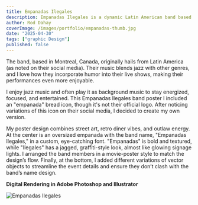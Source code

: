 ```yaml
---
title: Empanadas Ilegales
description: Empanadas Ilegales is a dynamic Latin American band based in Montreal, Canada, known for their energetic fusion of cumbia, punk, ska, and rock.
author: Rod Dahay
coverImage: /images/portfolio/empanadas-thumb.jpg
date: "2025-04-30"
tags: ["graphic Design"]
published: false
---
```


The band, based in Montreal, Canada, originally hails from Latin America (as noted on their social media). Their music blends jazz with other genres, and I love how they incorporate humor into their live shows, making their performances even more enjoyable.

I enjoy jazz music and often play it as background music to stay energized, focused, and entertained. This Empanadas Ilegales band poster I included an "empanada" bread icon, though it's not their official logo. After noticing variations of this icon on their social media, I decided to create my own version.

My poster design combines street art, retro diner vibes, and outlaw energy. At the center is an oversized empanada with the band name, "Empanadas Ilegales," in a custom, eye-catching font. "Empanadas" is bold and textured, while "Ilegales" has a jagged, graffiti-style look, almost like glowing signage lights. I arranged the band members in a movie-poster style to match the design’s flow. Finally, at the bottom, I added different variations of vector objects to streamline the event details and ensure they don’t clash with the band’s name design.

**Digital Rendering in Adobe Photoshop and Illustrator**

![Empanadas Ilegales](/images/portfolio/empanadas-poster.jpg)

